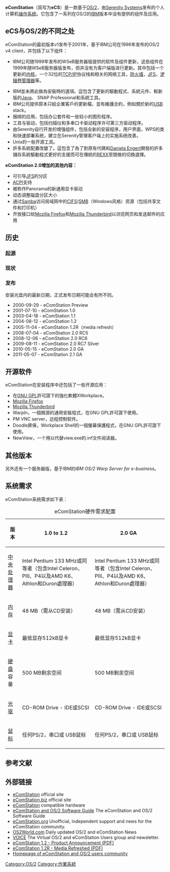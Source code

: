 {{Multiple issues|
{{Expand language|1=en|time=2020-07-29T02:01:28+00:00}}
{{No footnotes|time=2020-07-29T02:04:16+00:00}}
}}
{{noteTA|G1=IT}}
{{lowercase|title=eComStation}}
{{Infobox OS
|name = eComStation
|logo = <!-- 檔案不存在 [[File:E-ball.GIF|100px]] ，可從英文維基百科取得 -->
|screenshot = <!-- 檔案不存在 [[File:eComStation.png|300px]] ，可從英文維基百科取得 -->
|caption = eComStation Screenshot
|developer = [[Serenity_Systems|Serenity Systems]]、[[IBM|IBM]]、[[微软|微软]]及其它
|family = [[OS/2|OS/2]]
|source_model = [[闭源|闭源]]
|latest_release_version = 2.1
|latest_release_date = {{Start date and age|2011|5|20}}
|latest_test_version = 2.0 RC7 Silver
|latest_test_date = 2009年8月
|working_state = 不活躍
|license = 專有 (其組件是開源)
|website = [http://www.ecomstation.com eComStation]
}}
'''eComStation'''（简写为'''eCS'''）是一款基于[[OS/2|OS/2]]，由[[Serenity_Systems|Serenity Systems]]发布的个人计算机[[操作系统|操作系统]]。它包含了一系列在OS/2的[[IBM|IBM]]版本中没有提供的组件及应用。  

== eCS与OS/2的不同之处 ==
eComStation的最初版本v1发布于2001年，基于IBM公司在1996年发布的OS/2 v4 client，并包括了以下组件：

* IBM公司随1999年发布的WSeB服务器版提供的软件及组件更新，这些组件在1999年随WSeB服务器版发布，但并没有为客户端版进行更新。其中包括一个更新的[[内核|内核]]，一个32位的[[TCP/IP|TCP/IP]]协议栈和相关的网络工具，[[防火墙|防火墙]]，[[JFS|JFS]]，[[LVM|逻辑卷管理器]]等。

* IBM並未將此做為安裝時的選項。這包含了更新的驅動程式、系統元件、較新版的[[Java|Java]]、{{tsl|en|SciTech Software|SciTech}} SNAP Professional和系統工具。
* IBM公司提供原本只給企業客戶的更新檔，並有維護合約，例如關於新的[[USB|USB]] stack。
* 捆绑的应用，包括{{tsl|en|IBM Lotus SmartSuite|Lotus SmartSuite}}办公套件和一些较小的图形程序。
* 工具与驱动，包括扫描仪和多串口卡驱动程序许可第三方驱动程序。
* 由Serenity自行开发的增强组件，包括全新的安装程序，用户界面，WPS的类和快速部署系统，建立在Serenity管理客户端上的实施系统改善。
* Unix的一些开源工具。
* 許多系統配置改變了。這包含了為了對原有代碼和[[Daniela_Engert|Daniela Engert]]開發的許多儲存系統驅動程式更好的支援而可在傳統的[[REXX|REXX]]至{{tsl|en|Object REXX}}間做的切換選擇。
 
'''eComStation 2.0增加的其他内容：'''

* 可引导[[JFS_(文件系统)|JFS]]的分区
* [[ACPI|ACPI]]支持
* 被称作Panorama的新通用显卡驱动
* 动态调整磁盘分区大小
* 通过[[Samba|Samba]]访问局域网中的[[CIFS|CIFS]]/[[Server_Message_Block|SMB]]（Windows风格）资源（包括共享文件和打印机）
* 开放接口给[[Mozilla_Firefox|Mozilla Firefox]]和[[Mozilla_Thunderbird|Mozilla Thunderbird]]以浏览网页和发送邮件的应用

== 历史 ==
=== 起源 ===
{{Empty section|time=2020-07-29T02:03:14+00:00}}

=== 现状 ===
{{Empty section|time=2020-07-29T02:03:14+00:00}}

=== 发布 ===
安装光盘内的最新日期，正式发布日期可能会有所不同。 
* 2000-09-29 - eComStation Preview
* 2001-07-10 - eComStation 1.0
* 2003-04-18 - eComStation 1.1
* 2004-08-12 - eComStation 1.2
* 2005-11-04 - eComStation 1.2R（media refresh）
* 2008-07-04 - eComStation 2.0 RC5
* 2008-12-06 - eComStation 2.0 RC6
* 2009-08-11 - eComStation 2.0 RC7 Silver
* 2010-05-15 - eComStation 2.0 GA
* 2011-05-07 - eComStation 2.1 GA

== 开源软件 ==
eComStation在安装程序中还包括了一些开源应用：
* 在[[GNU_GPL|GNU GPL]]許可證下的{{tsl|en|Workplace Shell}}強化軟體XWorkplace。
* [[Mozilla_Firefox|Mozilla Firefox]]
* [[Mozilla_Thunderbird|Mozilla Thunderbird]]
* WarpIn，一個開源的通用安裝程式，在GNU GPL許可證下使用。
* PM VNC server，远程控制软件。
* Doodle屏保，Workplace Shell的一個螢幕保護程式，在GNU GPL許可證下使用。
* NewView，一个用以代替view.exe的.inf文件阅读器。
== 其他版本 ==
另外还有一个服务器版，基于IBM的''IBM OS/2 Warp Server for e-business''。

== 系统需求 ==
eComStation系统需求如下表： 

<!--Do not change these from what the sources say, unless you switch to a better source.-->
{| class="wikitable" cellspacing="3" cellpadding="0" border="1" style="margin:auto; text-align:center;"
|+ eComStation硬件需求配置
|-
! 版本
| '''1.0 to 1.2'''
| '''2.0 GA'''
|-
! [[中央处理器|中央处理器]]
| Intel Pentium 133 MHz或同等者（包含Intel Celeron、PIII、P4以及AMD K6、Athlon和Duron處理器）
| Intel Pentium 133 MHz或同等者（包含Intel Celeron、PIII、P4以及AMD K6、Athlon和Duron處理器）
|-
! [[内存|内存]]
| 48 MB（需从CD安装）
| 48 MB（需从CD安装）
|-
! [[显卡|显卡]]
| 最低显存512kB显卡
| 最低显存512kB显卡
|-
! [[硬盘|硬盘]]容量
| 500 MB剩余空间
| 500 MB剩余空间
|-
! [[光驱|光驱]]
| CD-ROM Drive - IDE或SCSI
| CD-ROM Drive - IDE或SCSI
|-
! [[鼠标|鼠标]]
| 任何PS/2，串口或 USB鼠标
| 任何PS/2，串口或 USB鼠标
|}

== 参考文献 ==
{{reflist}}

== 外部链接 ==
* [http://www.ecomstation.com/ eComStation]{{Wayback|url=http://www.ecomstation.com/ |date=20100921061048 }} official site
* [https://archive.is/20121231111518/http://www.ecomstation.biz/ eComStation.biz] official site
* [http://en.ecomstation.ru/hardware.php/ eComStation]{{Wayback|url=http://en.ecomstation.ru/hardware.php/ |date=20100720234641 }} compatible hardware
* [http://www.ecomstation.it/ecsoft2/index.php?language=en eComStation and OS/2 Software Guide]{{Wayback|url=http://www.ecomstation.it/ecsoft2/index.php?language=en |date=20100608060051 }} The eComStation and OS/2 Software Guide
* [https://web.archive.org/web/20051218000022/http://www.ecomstation.org/ eComStation.org] Unofficial, independent support and news for the eComStation community.
* [https://web.archive.org/web/20050429031659/http://www.os2world.com/ OS2World.com] Daily updated OS/2 and eComStation News
* [http://www.os2voice.org VOICE]{{Wayback|url=http://www.os2voice.org/ |date=20200918004148 }} The Virtual OS/2 and eComStation Users group and newsletter.
* [http://www.ecomstation.com/edp/mod/fileman/files/eComStation12_announcement.pdf eComStation 1.2 - Product Announcement (PDF)]{{Wayback|url=http://www.ecomstation.com/edp/mod/fileman/files/eComStation12_announcement.pdf |date=20050514074608 }}
* [http://www.ecomstation.com/edp/mod/fileman/files/ProductAnnouncement.pdf eComStation 1.2R - Media Refreshed (PDF)]{{Wayback|url=http://www.ecomstation.com/edp/mod/fileman/files/ProductAnnouncement.pdf |date=20150923233141 }}
* [https://web.archive.org/web/20110725180634/http://en.ecomstation.ru/community/?action=interviews Homepage of eComStation and OS/2 users community]

{{DEFAULTSORT:Ecomstation}}
[[Category:OS/2|Category:OS/2]]
[[Category:作業系統|Category:作業系統]]